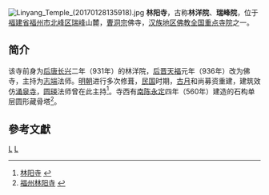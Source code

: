 [[File:Linyang_Temple_(20170128135918).jpg|thumb]]
'''林阳寺'''，古称'''林洋院'''、'''瑞峰院'''，位于[[福建省|福建省]][[福州市|福州市]][[北峰区|北峰区]][[瑞峰|瑞峰]]山麓，[[曹洞宗|曹洞宗]]佛寺，[[汉族地区佛教全国重点寺院|汉族地区佛教全国重点寺院]]之一。

== 简介 ==
该寺前身为[[后唐|后唐]][[长兴_(后唐)|长兴]]二年（931年）的林洋院，[[后晋|后晋]][[天福_(后晋)|天福]]元年（936年）改为佛寺，主持为[[志端|志端]]法师。[[明朝|明朝]]进行多次修葺，[[中華民國|民国]]时期，[[古月|古月]]和尚募资重建，建筑效仿[[涌泉寺|涌泉寺]]，[[圆瑛|圆瑛]]法师曾在此主持<ref>[http://www.chinaculture.org/gb/cn_zgwh/2004-06/28/content_53219.htm 林阳寺] {{webarchive|url=https://web.archive.org/web/20090725003723/http://www.chinaculture.org/gb/cn_zgwh/2004-06/28/content_53219.htm |date=2009-07-25 }}</ref>。寺西有[[南陈|南陈]][[永定_(南朝陳)|永定]]四年（560年）建造的石构单层圆形藏骨塔<ref>[http://www.foz.cn/Article/mingsi/huadong/fujian/Article_1272.html 福州林阳寺] {{webarchive|url=https://web.archive.org/web/20080605034948/http://www.foz.cn/Article/mingsi/huadong/fujian/Article_1272.html |date=2008-06-05 }}</ref>。

==參考文獻==
{{reflist}}
{{commonscat|Linyang Temple}}

{{China-buddhism-temple}}
{{佛教小作品}}
[[Category:汉族地区佛教全国重点寺院|L]]
[[Category:福州佛寺|L]]